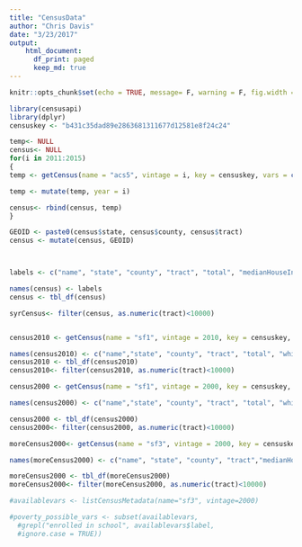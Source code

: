 ```yaml
---
title: "CensusData"
author: "Chris Davis"
date: "3/23/2017"
output: 
    html_document:
      df_print: paged
      keep_md: true
---
```


```r
knitr::opts_chunk$set(echo = TRUE, message= F, warning = F, fig.width = 10, fig.height = 10)
```

```r
library(censusapi)
library(dplyr)
censuskey <- "b431c35dad89e2863681311677d12581e8f24c24"

temp<- NULL
census<- NULL
for(i in 2011:2015)
{
temp <- getCensus(name = "acs5", vintage = i, key = censuskey, vars = c("NAME","B01001_001E", "B19013_001E", "B19113_001E", "B01001B_001E","B01001D_001E", "B01001I_001E","B01001A_001E","B23025_004E", "B23025_005E", "B23025_002E", "B17001_002E", "B25004_001E", "B25004_008E", "B25004_002E", "B25004_006E", "B25004_004E", "B22003_002E", "B11001_001E", "B25003_002E", "B25003_003E","B25051_001E", "B25051_003E", "B25047_003E", "B25105_001E", "B09001_001E", "B17010_017E", "B08136_001E", "B14001_002E"), region = "tract:*", regionin = "state: 36 + county:067")

temp <- mutate(temp, year = i)

census<- rbind(census, temp)
}

GEOID <- paste0(census$state, census$county, census$tract)
census <- mutate(census, GEOID)



labels <- c("name", "state", "county", "tract", "total", "medianHouseIncome", "medianFamIncome", "black", "asian", "hispanic", "white","employed", "unemployed", "inLaborForce", "poverty", "vacantTotal", "otherVacant", "vacantForRent", "seasonalVacant", "forSaleVacant","householdReceivedSnap", "households",  "ownerOccupied", "renterOccupied","totalHousingUnits", "lackingKitchenFacilities", "lackingPlumbing", "medianMonthlyHousingCosts","less18", "singleMotherBelowPoverty", "travelTimeToWorkMin", "enrolledInSchool",  "year", "GEOID")

names(census) <- labels
census <- tbl_df(census)

syrCensus<- filter(census, as.numeric(tract)<10000)


census2010 <- getCensus(name = "sf1", vintage = 2010, key = censuskey, vars = c("NAME", "P0010001", "P0030002", "P0030003", "P0030005", "P0040003", "H0030003",  "H0050008", "H0050002", "H0050006", "H0050004", "P0180001", "H0140002", "H0040004", "H00010001", "P0160002"), region = "tract:*", regionin = "state: 36 + county:067")

names(census2010) <- c("name","state", "county", "tract", "total", "white", "black", "asian", "hispanic", "vacant", "otherVacant", "vacantForRent", "seasonalVacant", "forSaleVacant", "households", "ownerOccupied", "renterOccupied", "totalHousingUnits", "less18")
census2010 <- tbl_df(census2010)
census2010<- filter(census2010, as.numeric(tract)<10000)

census2000 <- getCensus(name = "sf1", vintage = 2000, key = censuskey, vars = c("NAME", "P001001", "P003003", "P003004", "P003006", "P004002", "H005001", "H005007", "H005002", "H005005", "H005003", "P015001", "H004002", "H004003","H001001"), region = "tract:*", regionin = "state: 36 + county:067")

names(census2000) <- c("name","state", "county", "tract", "total", "white", "black", "asian", "hispanic", "vacant", "otherVacant", "vacantForRent", "seasonalVacant", "forSaleVacant", "households", "ownerOccupied", "renterOccupied", "totalHousingUnits")

census2000 <- tbl_df(census2000)
census2000<- filter(census2000, as.numeric(tract)<10000)

moreCensus2000<- getCensus(name = "sf3", vintage = 2000, key = censuskey, vars = c("NAME", "P053001", "P077001", "P043007", "P043014", "P043003", "P043010", "P087002", "P087001", "H047003", "H050003", "P130003", "P038010"), region = "tract:*", regionin = "state: 36 + county:067")

names(moreCensus2000) <- c("name", "state", "county", "tract","medianHouseIncome", "medianFamIncome", "maleUnemployed", "femaleUnemployed", "maleLaborForce", "femaleLaborForce", "poverty", "totalForPoverty", "lackingPlumbing", "lackingKitchenFacilities", "aggregateTravelTimeToWork", "enrolledInSchool")

moreCensus2000 <- tbl_df(moreCensus2000)
moreCensus2000<- filter(moreCensus2000, as.numeric(tract)<10000)

#availablevars <- listCensusMetadata(name="sf3", vintage=2000)

#poverty_possible_vars <- subset(availablevars, 
  #grepl("enrolled in school", availablevars$label, 
  #ignore.case = TRUE))   

```


